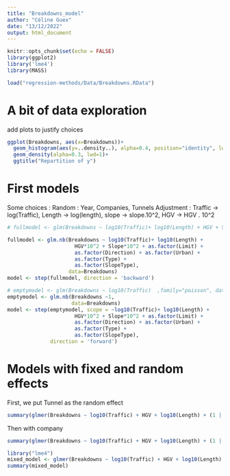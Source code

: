 ```yaml
---
title: "Breakdowns_model"
author: "Céline Guex"
date: "13/12/2022"
output: html_document
---
```


```r
knitr::opts_chunk$set(echo = FALSE)
library(ggplot2)
library('lme4')
library(MASS)
```

```r
load("regression-methods/Data/Breakdowns.RData")
```

# A bit of data exploration
add plots to justify choices
```r
ggplot(Breakdowns, aes(x=Breakdowns))+
  geom_histogram(aes(y=..density..), alpha=0.4, position="identity", lwd=0.1)+
  geom_density(alpha=0.3, lwd=1)+
  ggtitle("Repartition of y")
```


# First models
Some choices : 
Random : Year, Companies, Tunnels
Adjustment : Traffic -> log(Traffic), Length -> log(length), slope -> slope.10^2, HGV -> HGV . 10^2


```r
# fullmodel <- glm(Breakdowns ~ log10(Traffic)+ log10(Length) + HGV + Slope + as.factor(Limit) + as.factor(Direction) + as.factor(Urban) + as.factor(Type) + as.factor(Year) + as.factor(SlopeType), family="poisson", data=Breakdowns)

fullmodel <- glm.nb(Breakdowns ~ log10(Traffic)+ log10(Length) + 
                      HGV*10^2 + Slope*10^2 + as.factor(Limit) +
                      as.factor(Direction) + as.factor(Urban) +
                      as.factor(Type) +
                      as.factor(SlopeType),
                    data=Breakdowns)
model <- step(fullmodel, direction = 'backward')

# emptymodel <- glm(Breakdowns ~ log10(Traffic)  ,family="poisson", data=Breakdowns)
emptymodel <- glm.nb(Breakdowns ~1,
                     data=Breakdowns)
model <- step(emptymodel, scope = ~log10(Traffic)+ log10(Length) + 
                      HGV*10^2 + Slope*10^2 + as.factor(Limit) +
                      as.factor(Direction) + as.factor(Urban) +
                      as.factor(Type) +
                      as.factor(SlopeType),
              direction = 'forward')

```

# Models with fixed and random effects

<!-- *Random effects* -->
<!-- The idea here would be to consider random and fixed effects on the variables that were significant previously :\ -->
<!--   *random : Tunnel, Company,  -->
<!--   *fixed : log(Traffic) + HGV + Urban + Type + log(Length) + Limit + SlopeType + Width\ -->

First, we put Tunnel as the random effect
  
```r
summary(glmer(Breakdowns ~ log10(Traffic) + HGV + log10(Length) + (1 | Tunnel ), data = Breakdowns, family=poisson))
``` 
Then with company
```r
summary(glmer(Breakdowns ~ log10(Traffic) + HGV + log10(Length) + (1 | Company ), data = Breakdowns, family=poisson))
``` 


```r
library("lme4")
mixed_model <- glmer(Breakdowns ~ log10(Traffic) + HGV + log10(Length) + (1 | Company) +(1| Tunnel), data = Breakdowns, family=poisson)
summary(mixed_model)
```

